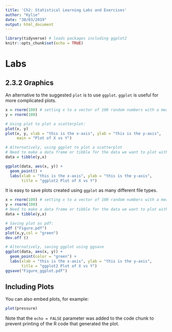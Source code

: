 ```yaml
---
title: 'Ch2: Statistical Learning Labs and Exercises'
author: "Kylie"
date: "30/03/2019"
output: html_document
---
```


```r
library(tidyverse) # loads packages including ggplot2
knitr::opts_chunk$set(echo = TRUE)
```

# Labs

## 2.3.2 Graphics

An alternative to the suggested `plot` is to use `ggplot`. `ggplot` is useful for more complicated plots. 

```r
x = rnorm(100) # setting x to a vector of 100 random numbers with a mean of 0 and a standard deviation of 1
y = rnorm(100)

# Using plot to plot a scatterplot:
plot(x, y)
plot(x, y, xlab = "this is the x-axis", ylab = "this is the y-axis",
     main = "Plot of X vs Y")

# Alternatively, using ggplot to plot a scatterplot
# Need to make a data frame or tibble for the data we want to plot with ggplot:
data = tibble(y,x)

ggplot(data, aes(x, y)) +
  geom_point() +
  labs(xlab = "this is the x-axis", ylab = "this is the y-axis",
       title = "ggplot2 Plot of X vs Y")

```

It is easy to save plots created using `ggplot` as many different file types.

```r
x = rnorm(100) # setting x to a vector of 100 random numbers with a mean of 0 and a standard deviation of 1
y = rnorm(100)
# Need to make a data frame or tibble for the data we want to plot with ggplot:
data = tibble(y,x)

# Saving plot as pdf:
pdf ("Figure.pdf")
plot(x,y,col = "green")
dev.off ()

# Alternatively, saving ggplot using ggsave
ggplot(data, aes(x, y)) +
  geom_point(color = "green") +
  labs(xlab = "this is the x-axis", ylab = "this is the y-axis",
       title = "ggplot2 Plot of X vs Y")
ggsave("Figure_ggplot.pdf")

```


## Including Plots

You can also embed plots, for example:

```r
plot(pressure)
```

Note that the `echo = FALSE` parameter was added to the code chunk to prevent printing of the R code that generated the plot.

